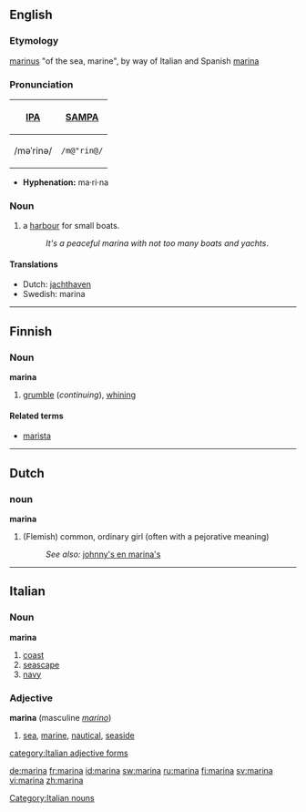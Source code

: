 ==English==
===Etymology===
{{L.}} [[marinus]] "of the sea, marine", by way of Italian and Spanish [[marina#Italian|marina]]

===Pronunciation===
{| border=1 cellpadding=5
! [[w:International Phonetic Alphabet|IPA]] !! [[w:SAMPA|SAMPA]]
|-
| /məˈrinə/ || <tt>/m@"rin@/</tt>
|}

*'''Hyphenation:''' ma·ri·na

===Noun===
# a [[harbour]] for small boats.
#:''It's a peaceful marina with not too many boats and yachts''.

====Translations====
*Dutch: [[jachthaven]]
*Swedish: marina

----
==Finnish==
===Noun===
'''marina'''

# [[grumble]] (''continuing''), [[whining]]

====Related terms====
*[[marista]]

----
==Dutch==
===noun===
'''marina''' {{f}}

#(Flemish) common, ordinary girl (often with a pejorative meaning)
#:''See also:'' [[johnny's en marina's]]

----
==Italian==
===Noun===
'''marina''' {{f}}
# [[coast]]
# [[seascape]]
# [[navy]]

===Adjective===
'''marina''' {{f}}  (masculine ''[[marino]]'')
# [[sea]], [[marine]], [[nautical]], [[seaside]]
[[category:Italian adjective forms]]
[[Category:Italian nouns]]

[[de:marina]]
[[fr:marina]]
[[id:marina]]
[[sw:marina]]
[[ru:marina]]
[[fi:marina]]
[[sv:marina]]
[[vi:marina]]
[[zh:marina]]